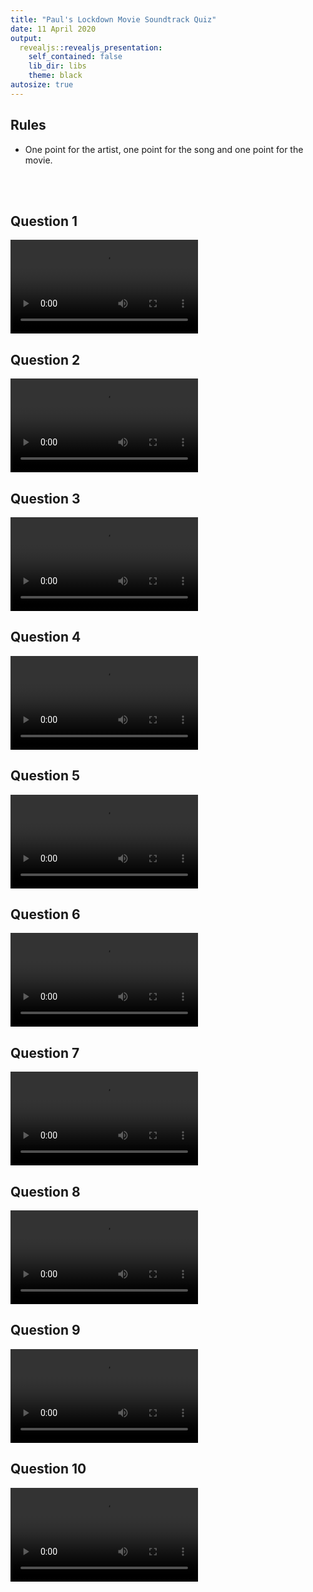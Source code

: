 ```yaml
---
title: "Paul's Lockdown Movie Soundtrack Quiz"
date: 11 April 2020
output:
  revealjs::revealjs_presentation:
    self_contained: false
    lib_dir: libs
    theme: black
autosize: true
---
```


## Rules

- One point for the artist, one point for the song and one point for the movie.

<br /><br />


## Question 1
<video data-autoplay><source src="1.mp4" type="video/mp4"></video>

## Question 2
<video data-autoplay><source src="2.mp4" type="video/mp4"></video>

## Question 3
<video data-autoplay><source src="3.mp4" type="video/mp4"></video>

## Question 4
<video data-autoplay><source src="4.mp4" type="video/mp4"></video>

## Question 5
<video data-autoplay><source src="5.mp4" type="video/mp4"></video>

## Question 6
<video data-autoplay><source src="6.mp4" type="video/mp4"></video>

## Question 7
<video data-autoplay><source src="7.mp4" type="video/mp4"></video>

## Question 8
<video data-autoplay><source src="8.mp4" type="video/mp4"></video>

## Question 9
<video data-autoplay><source src="9.mp4" type="video/mp4"></video>

## Question 10
<video data-autoplay><source src="10.mp4" type="video/mp4"></video>

